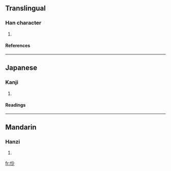 ==Translingual==
===Han character===
{{Han char|rn=9|rad=人|as=04|sn=6|four=|canj=人火竹 (OFH)}}
# {{defn|Han}}
====References====
{{Han ref|kx=0094.070|dkj=00399|dj=0199.130|hdz=10121.060|uh=4EEF|ud=20207}}
----
==Japanese==
===Kanji===
{{ja-kanji|grade=|rs=人04}}
# {{defn|Japanese}}
====Readings====
{{ja-readings|on=[[そう]] (sō), [[しょう]] (shō), [[びょう]] (byō), [[みょう]] (myō)|kun=[[さいさま]] (saisama)}}
----
==Mandarin==
===Hanzi===
{{cmn-hanzi|pin=[[áng]] ([[ang2]]), [[chào]] ([[chao4]]), [[yǎng]] ([[yang3]]), [[yàng]] ([[yang4]])|wg=ang<sup>2</sup>, ch'ao<sup>4</sup>, yang<sup>3</sup>, yang<sup>4</sup>}}
# {{defn|Mandarin}}

[[fr:仯]]